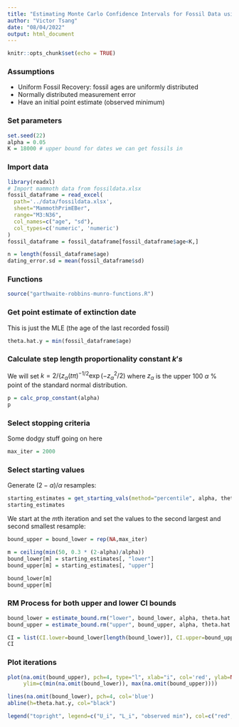 ---
title: "Estimating Monte Carlo Confidence Intervals for Fossil Data using Garthwaite 1992"
author: "Victor Tsang"
date: "08/04/2022"
output: html_document
---

```{r setup, include=FALSE}
knitr::opts_chunk$set(echo = TRUE)
```

### Assumptions

* Uniform Fossil Recovery: fossil ages are uniformly distributed
* Normally distributed measurement error
* Have an initial point estimate (observed minimum)

### Set parameters

```{r}
set.seed(22)
alpha = 0.05
K = 18000 # upper bound for dates we can get fossils in
```

### Import data

```{r}
library(readxl)
# Import mammoth data from fossildata.xlsx
fossil_dataframe = read_excel(
  path='../data/fossildata.xlsx', 
  sheet="MammothPrimEBer", 
  range="M3:N36", 
  col_names=c("age", "sd"), 
  col_types=c('numeric', 'numeric')
)
fossil_dataframe = fossil_dataframe[fossil_dataframe$age<K,]

n = length(fossil_dataframe$age)
dating_error.sd = mean(fossil_dataframe$sd)
```


### Functions

```{r}
source("garthwaite-robbins-munro-functions.R")
```


### Get point estimate of extinction date

This is just the MLE (the age of the last recorded fossil)

```{r}
theta.hat.y = min(fossil_dataframe$age)
```


### Calculate step length proportionality constant $k's$

We will set $k = 2/\{ z_\alpha (t\pi)^{-1/2}\exp{(-z_\alpha^2/2)}$ where $z_\alpha$ is the upper 100 $\alpha$ % point of the standard normal distribution.

```{r}
p = calc_prop_constant(alpha)
p
```


### Select stopping criteria

Some dodgy stuff going on here

```{r}
max_iter = 2000
```


### Select starting values

Generate $(2 - \alpha) / \alpha$ resamples:

```{r}
starting_estimates = get_starting_vals(method="percentile", alpha, theta.hat.y, n, K, eps.mean=0, eps.sigma=dating_error.sd)
starting_estimates
```

We start at the $m$th iteration and set the values to the second largest and second smallest resample:

```{r}
bound_upper = bound_lower = rep(NA,max_iter)

m = ceiling(min(50, 0.3 * (2-alpha)/alpha))
bound_lower[m] = starting_estimates[, "lower"]
bound_upper[m] = starting_estimates[, "upper"]

bound_lower[m]
bound_upper[m]
```

### RM Process for both upper and lower CI bounds


```{r}
bound_lower = estimate_bound.rm("lower", bound_lower, alpha, theta.hat.y, n, K, p, m, max_iter, eps.mean=0, eps.sigma=dating_error.sd)
bound_upper = estimate_bound.rm("upper", bound_upper, alpha, theta.hat.y, n, K, p, m, max_iter, eps.mean=0, eps.sigma=dating_error.sd)

CI = list(CI.lower=bound_lower[length(bound_lower)], CI.upper=bound_upper[length(bound_upper)])
CI
```


### Plot iterations

```{r}
plot(na.omit(bound_upper), pch=4, type="l", xlab="i", col='red', ylab=NA, main="CI Convergence",
     ylim=c(min(na.omit(bound_lower)), max(na.omit(bound_upper))))

lines(na.omit(bound_lower), pch=4, col='blue')
abline(h=theta.hat.y, col="black")

legend("topright", legend=c("U_i", "L_i", "observed min"), col=c("red", "blue", "black"), lty=c(1,1,1))
```




